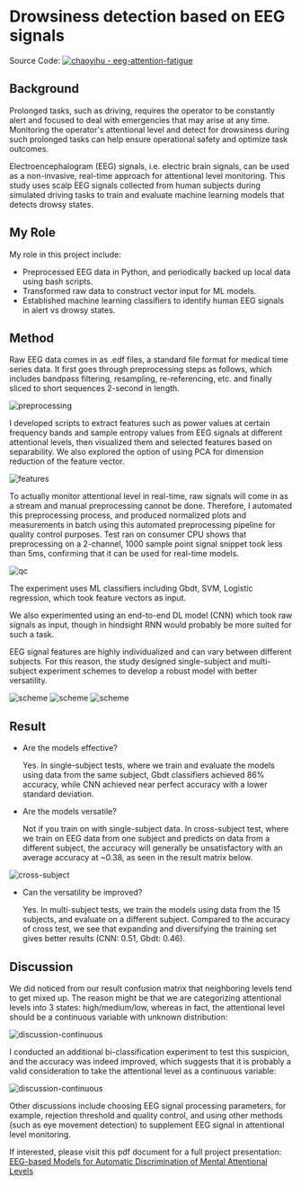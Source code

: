 # Drowsiness detection based on EEG signals

Source Code: [![chaoyihu - eeg-attention-fatigue](https://img.shields.io/static/v1?label=chaoyihu&message=eeg-attention-fatigue&color=blue&logo=github)](https://github.com/chaoyihu/eeg-attention-fatigue)

## Background

Prolonged tasks, such as driving, requires the operator to be constantly alert and focused to deal with emergencies that may arise at any time. Monitoring the operator's attentional level and detect for drowsiness during such prolonged tasks can help ensure operational safety and optimize task outcomes.

Electroencephalogram (EEG) signals, i.e. electric brain signals, can be used as a non-invasive, real-time approach for attentional level monitoring. This study uses scalp EEG signals collected from human subjects during simulated driving tasks to train and evaluate machine learning models that detects drowsy states.

## My Role

My role in this project include:

- Preprocessed EEG data in Python, and periodically backed up local data using bash scripts.
- Transformed raw data to construct vector input for ML models.
- Established machine learning classifiers to identify human EEG signals in alert vs drowsy states.

## Method

Raw EEG data comes in as .edf files, a standard file format for medical time series data. It first goes through preprocessing steps as follows, which includes bandpass filtering, resampling, re-referencing, etc. and finally sliced to short sequences 2-second in length.

![preprocessing](/images/projects/eeg-attention-fatigue/eeg-project-preprocessing.jpeg)

I developed scripts to extract features such as power values at certain frequency bands and sample entropy values from EEG signals at different attentional levels, then visualized them and selected features based on separability. We also explored the option of using PCA for dimension reduction of the feature vector.

![features](/images/projects/eeg-attention-fatigue/eeg-project-features.png)

To actually monitor attentional level in real-time, raw signals will come in as a stream and manual preprocessing cannot be done. Therefore, I automated this preprocessing process, and produced normalized plots and measurements in batch using this automated preprocessing pipeline for quality control purposes. Test ran on consumer CPU shows that preprocessing on a 2-channel, 1000 sample point signal snippet took less than 5ms, confirming that it can be used for real-time models.

![qc](/images/projects/eeg-attention-fatigue/eeg-project-qc.png)

The experiment uses ML classifiers including Gbdt, SVM, Logistic regression, which took feature vectors as input.

We also experimented using an end-to-end DL model (CNN) which took raw signals as input, though in hindsight RNN would probably be more suited for such a task.

EEG signal features are highly individualized and can vary between different subjects. For this reason, the study designed single-subject and multi-subject experiment schemes to develop a robust model with better versatility.

![scheme](/images/projects/eeg-attention-fatigue/eeg-project-scheme-1.png)
![scheme](/images/projects/eeg-attention-fatigue/eeg-project-scheme-2.png)
![scheme](/images/projects/eeg-attention-fatigue/eeg-project-scheme-3.png)

## Result

- Are the models effective?

  Yes. In single-subject tests, where we train and evaluate the models using data from the same subject, Gbdt classifiers achieved 86% accuracy, while CNN achieved near perfect accuracy with a lower standard deviation.

- Are the models versatile?

  Not if you train on with single-subject data. In cross-subject test, where we train on EEG data from one subject and predicts on data from a different subject, the accuracy will generally be unsatisfactory with an average accuracy at ~0.38, as seen in the result matrix below.

![cross-subject](/images/projects/eeg-attention-fatigue/eeg-project-individualized.png)

- Can the versatility be improved?

  Yes. In multi-subject tests, we train the models using data from the 15 subjects, and evaluate on a different subject. Compared to the accuracy of cross test, we see that expanding and diversifying the training set gives better results (CNN: 0.51, Gbdt: 0.46).

## Discussion

We did noticed from our result confusion matrix that neighboring levels tend to get mixed up. The reason might be that we are categorizing attentional levels into 3 states: high/medium/low, whereas in fact, the attentional level should be a continuous variable with unknown distribution:

![discussion-continuous](/images/projects/eeg-attention-fatigue/eeg-project-discussion-1.png)

I conducted an additional bi-classification experiment to test this suspicion, and the accuracy was indeed improved, which suggests that it is probably a valid consideration to take the attentional level as a continuous variable:

![discussion-continuous](/images/projects/eeg-attention-fatigue/eeg-project-discussion-2.png)

Other discussions include choosing EEG signal processing parameters, for example, rejection threshold and quality control, and using other methods (such as eye movement detection) to supplement EEG signal in attentional level monitoring.

If interested, please visit this pdf document for a full project presentation: [EEG-based Models for Automatic Discrimination of Mental Attentional Levels](https://github.com/chaoyihu/eeg-attention-fatigue/blob/master/doc/A%20Comparative%20Study%20on%20EEG-based%20Models%20for%20Automatic%20Discrimination%20of%20Mental%20Attentional%20Levels%20during%20Operation%20of%20a%20Flight%20Simulator.pdf)